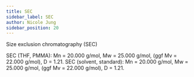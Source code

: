 ```yaml
---
title: SEC
sidebar_label: SEC
author: Nicole Jung
sidebar_position: 20
---
```


Size exclusion chromatography (SEC)

SEC (THF, PMMA): Mn = 20.000 g/mol, Mw = 25.000 g/mol, (ggf Mv = 22.000 g/mol), D = 1.21.
SEC (solvent, standard): Mn = 20.000 g/mol, Mw = 25.000 g/mol, (ggf Mv = 22.000 g/mol), D = 1.21.
